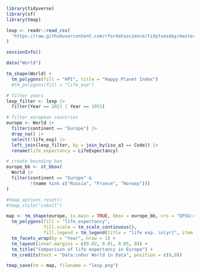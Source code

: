 ```r
library(tidyverse)
library(sf)
library(tmap)

lexp <- readr::read_csv(
  'https://raw.githubusercontent.com/rfordatascience/tidytuesday/master/data/2023/2023-12-05/life_expectancy.csv'
)

sessionInfo()
```

```r
data("World")

tm_shape(World) +
  tm_polygons(fill = "HPI", title = "Happy Planet Index")
  #tm_polygons(fill = "life_exp")
```

```r
# filter years
lexp_filter <- lexp |> 
  filter(Year == 2021 | Year == 1951)

# filter european countries
europe <- World |> 
  filter(continent == "Europe") |>
  drop_na() |> 
  select(!life_exp) |> 
  left_join(lexp_filter, by = join_by(iso_a3 == Code)) |> 
  rename(life_expectancy = LifeExpectancy)
```


```r
# create bounding box
europe_bb <- st_bbox(
  World |> 
  filter(continent == "Europe" &
         !(name %in% c("Russia", "France", "Norway")))
)

#tmap_options_reset()
#tmap_style("cobalt")

map <- tm_shape(europe, is.main = TRUE, bbox = europe_bb, crs = "EPSG:4258") +
  tm_polygons(fill = "life_expectancy",
              fill.scale = tm_scale_continuous(),
              fill.legend = tm_legend(title = "life exp. \n[yr]", item.height = 3)) +
  tm_facets_wrap(by = "Year", nrow = 1) +
  tm_layout(inner.margins = c(0.02, 0.01, 0.05, 0)) +
  tm_title("Comparison of life expectancy in Europe") +
  tm_credits(text = "Data:\nOur World in Data", position = c(0,0))

tmap_save(tm = map, filename = "lexp.png")
```